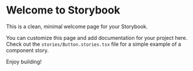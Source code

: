 
<Meta title="Introduction" />

# Welcome to Storybook

This is a clean, minimal welcome page for your Storybook.

You can customize this page and add documentation for your project here.
Check out the `stories/Button.stories.tsx` file for a simple example of a component story.

Enjoy building!

